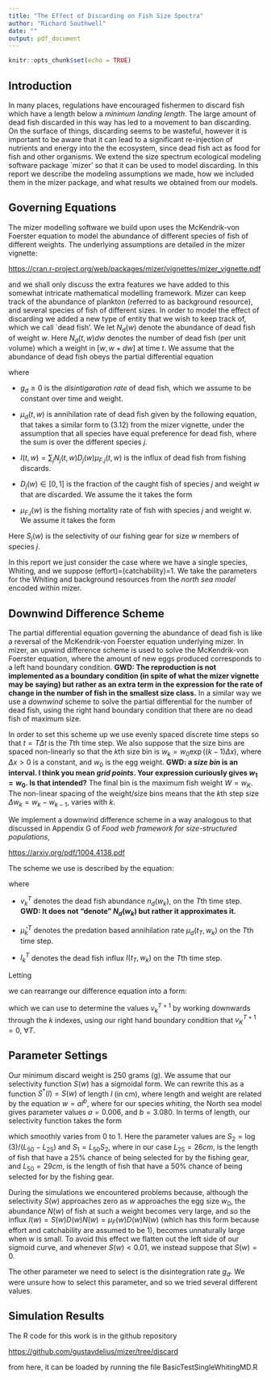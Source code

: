 ```yaml
---
title: "The Effect of Discarding on Fish Size Spectra"
author: "Richard Southwell"
date: ""
output: pdf_document
---
```


```r
knitr::opts_chunk$set(echo = TRUE)
```

## Introduction

In many places, regulations have encouraged fishermen to discard fish which have a length below a *minimum landing length*. The large amount of dead fish discarded in this way has led to a movement to ban discarding. On the surface of things, discarding seems to be wasteful, however it is important to be aware that it can lead to a significant re-injection of nutrients and energy into the the ecosystem, since dead fish act as food for fish and other organisms. We extend the size spectrum ecological modeling software package `mizer' so that it can be used to model discarding. In this report we describe the modeling assumptions we made, how we included them in the mizer package, and what results we obtained from our models. 


## Governing Equations

The mizer modelling software we build upon uses the McKendrik-von Foerster equation to model the abundance of different species of fish of different weights. The underlying assumptions are detailed in the mizer vignette:

<https://cran.r-project.org/web/packages/mizer/vignettes/mizer_vignette.pdf>

and we shall only discuss the extra features we have added to this somewhat intricate mathematical modelling framework. Mizer can keep track of the abundance of plankton (referred to as background resource), and several species of fish of different sizes. In order to model the effect of discarding we added a new type of entity that we wish to keep track of, which we call `dead fish'. We let $N_d(w)$ denote the abundance of dead fish of weight $w$. Here $N_d(t,w)dw$ denotes the number of dead fish (per unit volume) which a weight in $[w,w+dw]$ at time $t$. We assume that the abundance of dead fish obeys the partial differential equation

\begin{equation}
\frac{\partial N_d (t,w)}{\partial t} = \frac{\partial (g_{d} N_d (t,w)) }{\partial w} -\mu_d (t,w) N_d(t,w) + I(t,w), \label{discardPDE}
\end{equation}

where

* $g_d \geq 0$ is the *disintigaration rate* of dead fish, which we assume to be constant over time and weight.

* $\mu_d (t,w)$ is annihilation rate of dead fish given by the following equation, that takes a similar form to (3.12) from the mizer vignette, under the assumption that all species have equal preference for dead fish,
\begin{equation}
\mu _{d} (t,w) = \sum _j \int_{0} ^{\infty} \phi _j(w/w_p) (1-f_j(t,w_p)) \gamma _j {w_p}^q N_j(t,w_p) dw_p, \label{an}
\end{equation}
where the sum is over the different species $j$. 

* $I(t,w) = \sum_j N_j (t,w) D_j (w) \mu_{F.j}(t,w)$ is the influx of dead fish from fishing discards.

* $D_j (w) \in [0,1]$ is the fraction of the caught fish of species $j$ and weight $w$ that are discarded. We assume the it takes the form

 \begin{equation}
    D_j (w)=
    \begin{cases}
      1, & \text{if}\ w < \text{minimum landing weight} \\
      0, & \text{otherwise}
    \end{cases} \label{discardFraction}
  \end{equation}

* $\mu_{F.j} (w)$ is the fishing mortality rate of fish with species $j$ and weight $w$. We assume it takes the form

 \begin{equation}
\mu _{F.j} (w) = (\text{effort}) \cdot (\text{catchability}) \cdot S_j(w).
\label{fishingMort}
\end{equation}

Here $S_j(w)$ is the selectivity of our fishing gear for size $w$ members of species $j$. 

In this report we just consider the case where we have a single species, Whiting, and we suppose (effort)=(catchability)=1. We take the parameters for the Whiting and background resources from the *north sea model* encoded within mizer. 

## Downwind Difference Scheme

The partial differential equation governing the abundance of dead fish is like a reversal of the McKendrik-von Foerster equation underlying mizer. In mizer, an upwind difference scheme is used to solve the McKendrik-von Foerster equation, where the amount of new eggs produced corresponds to a left hand boundary condition. 
**GWD: The reproduction is not implemented as a boundary condition (in spite of what the mizer vignette may be saying) but rather as an extra term in the expression for the rate of change in the number of fish in the smallest size class.**
In a similar way we use a *downwind* scheme to solve the partial differential for the number of dead fish, using the right hand boundary condition that there are no dead fish of maximum size. 

In order to set this scheme up we use evenly spaced discrete time steps so that $t = T \Delta t$ is the $T$th time step. We also suppose that the size bins are spaced non-linearly so that the $k$th size bin is $w_k = w_0 \exp( (k-1) \Delta x ),$ where $\Delta x >0$ is a constant, and $w_0$ is the egg weight. 
**GWD: a *size bin* is an interval. I think you mean *grid points*. Your expression curiously gives $w_1=w_0$. Is that intended?**
The final bin is the maximum fish weight $W = w_K.$  The non-linear spacing of the weight/size bins means that the $k$th step size $\Delta w_k = w_k - w_{k-1},$ varies with $k.$

We implement a downwind difference scheme in a way analogous to that discussed in Appendix G of *Food web framework for size-structured populations*, 

<https://arxiv.org/pdf/1004.4138.pdf>

The scheme we use is described by the equation:

\begin{equation}
    \frac{v_k ^{T+1} - v_k ^T}{\Delta t} = g_d \left( \frac{v_{k+1} ^{T+1} - v_{k} ^{T+1} }{\Delta w_{k+1}} \right) - \bar{\mu}_k ^T v_k ^{T+1} + I_k ^T,
     \label{diff}
\end{equation}

where

* $v_k ^T$ denotes the dead fish abundance $n_d (w_k),$ on the $T$th time step.
**GWD: It does not "denote" $N_d(w_k)$ but rather it approximates it.**

* $\bar{\mu}_k^T$ denotes the predation based annihilation rate $\mu_d (t_T,w_k)$ on the $T$th time step.

* $I_k ^T$ denotes the dead fish influx $I(t_T,w_k)$ on the $T$th time step.

Letting
 \begin{equation}
    A_k = \frac{-g_d \Delta t}{ \Delta w_{k+1}}
     \label{Ae}
  \end{equation}
  
 \begin{equation}
    B_k^T = 1+ \frac{g_d \Delta t}{ \Delta w_{k+1}} + \Delta t \bar{\mu}_k ^T 
     \label{Be}
  \end{equation}
  
   \begin{equation}
    C_k^t = v_k^T + \Delta t I_k ^T  
     \label{Ce}
  \end{equation}



we can rearrange our difference equation into a form:

 \begin{equation}
    v_k ^{T+1} = \frac{C_k^T - A_k v_{k+1} ^{T+1}}{B_k^T},
     \label{diff2}
  \end{equation}

which we can use to determine the values $v_k ^{T+1}$ by working downwards through the $k$ indexes, using our right hand boundary condition that $v_K^{T+1} =0,$ $\forall T.$  

## Parameter Settings

Our minimum discard weight is 250 grams (g). We assume that our selectivity function $S(w)$ has a sigmoidal form. We can rewrite this as a function $S^* (l) = S(w)$ of length $l$ (in cm), where length and weight are related by the equation $w = a l^b,$ where for our species *whiting*, the North sea model gives parameter values $a = 0.006,$ and $b = 3.080.$ In terms of length, our selectivity function takes the form

 \begin{equation}
    S^*(l) = \frac{1}{1 + \exp(S_1 - S_2 l),},
     \label{sigmoid}
  \end{equation}
  
which smoothly varies from $0$ to $1.$ Here the parameter values are $S_2 = \log(3)/(L_{50} - L_{25})$ and $S_1 = L_{50} S_2,$ where in our case $L_{25} = 26 cm,$ is the length of fish that have a 25% chance of being selected for by the fishing gear, and $L_{50} = 29 cm,$ is the length of fish that have a 50% chance of being selected for by the fishing gear.

During the simulations we encountered problems because, although the selectivity $S(w)$ approaches zero as $w$ approaches the egg size $w_0,$ the abundance $N(w)$ of fish at such a weight becomes very large, and so the influx $I(w) = S(w)  D(w) N(w) = \mu_F (w) D(w) N(w)$ (which has this form because effort and catchability are assumed to be $1$), becomes unnaturally large when $w$ is small. To avoid this effect we flatten out the left side of our sigmoid curve, and whenever $S(w) <0.01,$ we instead suppose that $S(w) =0.$ 

The other parameter we need to select is the disintegration rate $g_d.$ We were unsure how to select this parameter, and so we tried several different values.

## Simulation Results

The R code for this work is in the github repository 

<https://github.com/gustavdelius/mizer/tree/discard>

from here, it can be loaded by running the file BasicTestSingleWhitingMD.R

